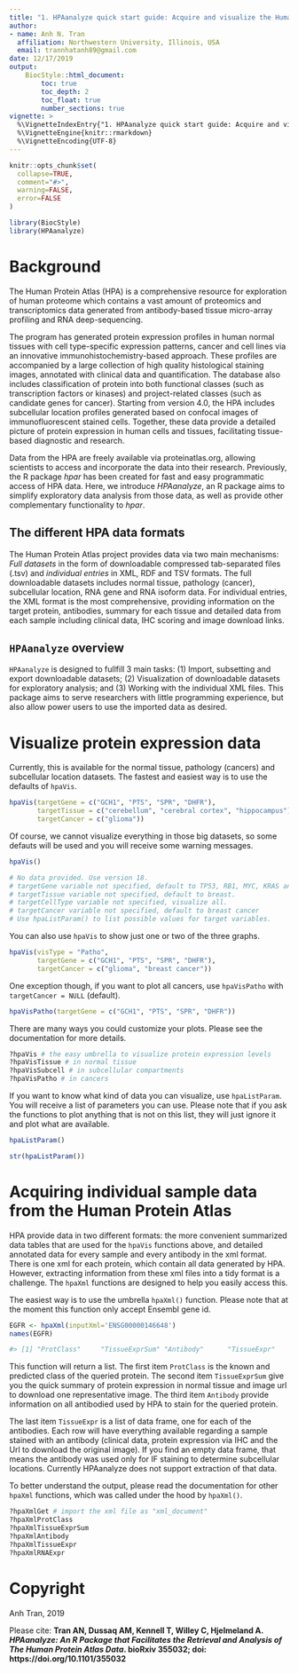 ```yaml
---
title: "1. HPAanalyze quick start guide: Acquire and visualize the Human Protein Atlas (HPA) data in one function"
author:
- name: Anh N. Tran
  affiliation: Northwestern University, Illinois, USA
  email: trannhatanh89@gmail.com
date: 12/17/2019
output: 
    BiocStyle::html_document:
        toc: true
        toc_depth: 2
        toc_float: true
        number_sections: true
vignette: >
  %\VignetteIndexEntry{"1. HPAanalyze quick start guide: Acquire and visualize the Human Protein Atlas (HPA) data in one function"}
  %\VignetteEngine{knitr::rmarkdown}
  %\VignetteEncoding{UTF-8}
---
```


```r
knitr::opts_chunk$set(
  collapse=TRUE,
  comment="#>",
  warning=FALSE,
  error=FALSE
)
```

```r
library(BiocStyle)
library(HPAanalyze)
```

# Background 

The Human Protein Atlas (HPA) is a comprehensive resource for exploration of human proteome which contains a vast amount of proteomics and transcriptomics data generated from antibody-based tissue micro-array profiling and RNA deep-sequencing.

The program has generated protein expression profiles in human normal tissues with cell type-specific expression patterns, cancer and cell lines via an innovative immunohistochemistry-based approach. These profiles are accompanied by a large collection of high quality histological staining images, annotated with clinical data and quantification. The database also includes classification of protein into both functional classes (such as transcription factors or kinases) and project-related classes (such as candidate genes for cancer). Starting from version 4.0, the HPA includes subcellular location profiles generated based on confocal images of immunofluorescent stained cells. Together, these data provide a detailed picture of protein expression in human cells and tissues, facilitating tissue-based diagnostic and research.

Data from the HPA are freely available via proteinatlas.org, allowing scientists to access and incorporate the data into their research. Previously, the R package *hpar* has been created for fast and easy programmatic access of HPA data. Here, we introduce *HPAanalyze*, an R package aims to simplify exploratory data analysis from those data, as well as provide other complementary functionality to *hpar*.

## The different HPA data formats

The Human Protein Atlas project provides data via two main mechanisms: *Full datasets* in the form of downloadable compressed tab-separated files (.tsv) and *individual entries* in XML, RDF and TSV formats. The full downloadable datasets includes normal tissue, pathology (cancer), subcellular location, RNA gene and RNA isoform data. For individual entries, the XML format is the most comprehensive, providing information on the target protein, antibodies, summary for each tissue and detailed data from each sample including clinical data, IHC scoring and image download links.

## `HPAanalyze` overview

`HPAanalyze` is designed to fullfill 3 main tasks: (1) Import, subsetting and export downloadable datasets; (2) Visualization of downloadable datasets for exploratory analysis; and (3) Working with the individual XML files. This package aims to serve researchers with little programming experience, but also allow power users to use the imported data as desired.

# Visualize protein expression data

Currently, this is available for the normal tissue, pathology (cancers) and subcellular location datasets. The fastest and easiest way is to use the defaults of `hpaVis`.

```r
hpaVis(targetGene = c("GCH1", "PTS", "SPR", "DHFR"),
       targetTissue = c("cerebellum", "cerebral cortex", "hippocampus"),
       targetCancer = c("glioma"))
```

Of course, we cannot visualize everything in those big datasets, so some defauts will be used and you will receive some warning messages.

```r
hpaVis()

# No data provided. Use version 18.
# targetGene variable not specified, default to TP53, RB1, MYC, KRAS and EGFR.
# targetTissue variable not specified, default to breast.
# targetCellType variable not specified, visualize all.
# targetCancer variable not specified, default to breast cancer
# Use hpaListParam() to list possible values for target variables.

```

You can also use `hpaVis` to show just one or two of the three graphs.

```r
hpaVis(visType = "Patho",
       targetGene = c("GCH1", "PTS", "SPR", "DHFR"),
       targetCancer = c("glioma", "breast cancer"))
```

One exception though, if you want to plot all cancers, use `hpaVisPatho` with `targetCancer = NULL` (default).

```r
hpaVisPatho(targetGene = c("GCH1", "PTS", "SPR", "DHFR"))
```

There are many ways you could customize your plots. Please see the documentation for more details.

```r
?hpaVis # the easy umbrella to visualize protein expression levels
?hpaVisTissue # in normal tissue
?hpaVisSubcell # in subcellular compartments
?hpaVisPatho # in cancers
```

If you want to know what kind of data you can visualize, use `hpaListParam`. You will receive a list of parameters you can use. Please note that if you ask the functions to plot anything that is not on this list, they will just ignore it and plot what are available.

```r
hpaListParam()
```
```r
str(hpaListParam())
```

# Acquiring individual sample data from the Human Protein Atlas

HPA provide data in two different formats: the more convenient summarized data tables that are used for the `hpaVis` functions above, and detailed annotated data for every sample and every antibody in the xml format. There is one xml for each protein, which contain all data generated by HPA. However, extracting information from these xml files into a tidy format is a challenge. The `hpaXml` functions are designed to help you easily access this.

The easiest way is to use the umbrella `hpaXml()` function. Please note that at the moment this function only accept Ensembl gene id.

```r
EGFR <- hpaXml(inputXml='ENSG00000146648')
names(EGFR)

#> [1] "ProtClass"     "TissueExprSum" "Antibody"      "TissueExpr"   
```

This function will return a list. The first item `ProtClass` is the known and predicted class of the queried protein. The second item `TissueExprSum` give you the quick summary of protein expression in normal tissue and image url to download one representative image. The third item `Antibody` provide information on all antibodied used by HPA to stain for the queried protein. 

The last item `TissueExpr` is a list of data frame, one for each of the antibodies. Each row will have everything available regarding a sample stained with an antibody (clinical data, protein expression via IHC and the Url to download the original image). If you find an empty data frame, that means the antibody was used only for IF staining to determine subcellular locations. Currently HPAanalyze does not support extraction of that data.

To better understand the output, please read the documentation for other `hpaXml` functions, which was called under the hood by `hpaXml()`.

```r
?hpaXmlGet # import the xml file as "xml_document"
?hpaXmlProtClass
?hpaXmlTissueExprSum
?hpaXmlAntibody
?hpaXmlTissueExpr
?hpaXmlRNAExpr
```

# Copyright
Anh Tran, 2019

Please cite: __Tran AN, Dussaq AM, Kennell T, Willey C, Hjelmeland A. _HPAanalyze: An R Package that Facilitates the Retrieval and Analysis of The Human Protein Atlas Data_. bioRxiv 355032; doi: https://doi.org/10.1101/355032 __


